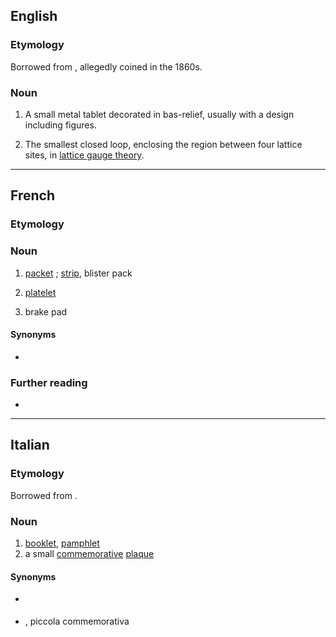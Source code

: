 ==English==

===Etymology===
Borrowed from {{bor|en|fr|plaquette||small plaque}}, allegedly coined in the 1860s.

===Noun===
{{en-noun}}

# A small metal tablet decorated in bas-relief, usually with a design including figures.
# {{lb|en|physics}} The smallest closed loop, enclosing the region between four lattice sites, in [[w:lattice gauge theory|lattice gauge theory]].

----

==French==

===Etymology===
{{suffix|fr|plaque|ette}}

===Noun===
{{fr-noun|f}}

# [[packet]] {{qualifier|of butter}}; [[strip]], blister pack {{qualifier|of pills}}
# {{lb|fr|hematology|cytology}} [[platelet]]
# {{lb|fr|automobile|~ de [[frein]]}} brake pad

====Synonyms====
* {{l|fr|thrombocyte}}

===Further reading===
* {{R:TLFi}}

----

==Italian==

===Etymology===
Borrowed from {{bor|it|fr|plaquette||small plaque}}.

===Noun===
{{head|it|noun|g=f|invariable}}

# [[booklet]], [[pamphlet]]
# a small [[commemorative]] [[plaque]]

====Synonyms====
* {{sense|booklet}} {{l|it|opuscolo}}
* {{sense|small commemorative plaque}} {{l|it|targhetta}} {{l|it|commemorativa}}, piccola {{l|it|targa}} commemorativa